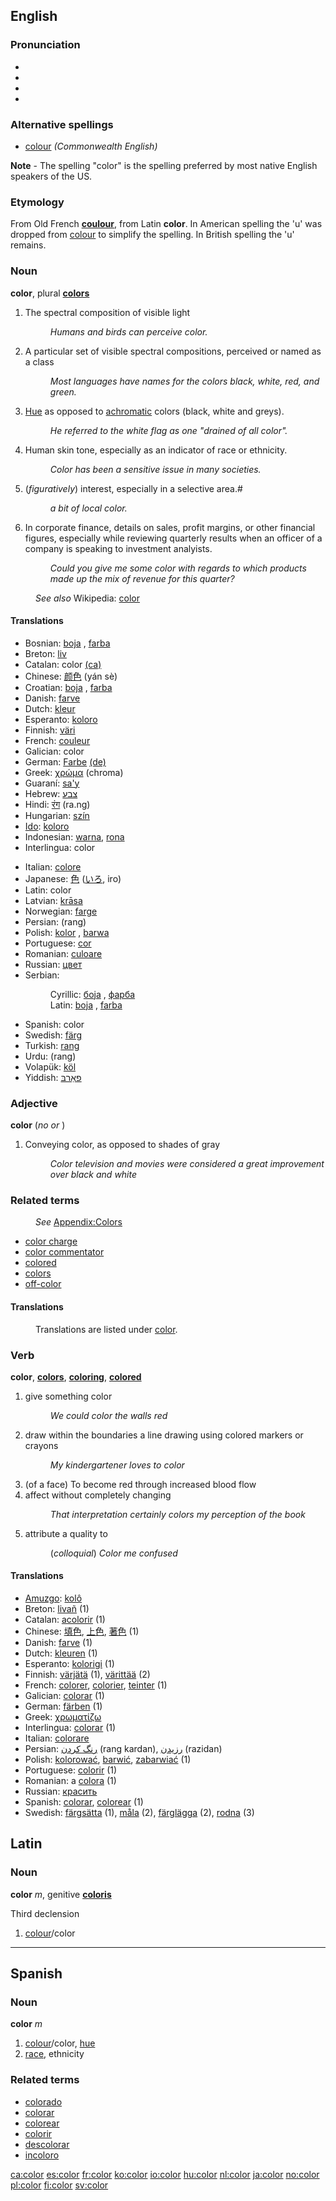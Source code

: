 ==English==

===Pronunciation===
*{{AHD|/kŭl'ər/}}
*{{IPA|/ˈkʌlə/}}
*{{SAMPA|"kVl@}}
*{{audio|en-us-color.ogg|Audio (US)}}

===Alternative spellings===
*[[colour]] ''(Commonwealth English)''
'''Note''' - The spelling "color" is the spelling preferred by most native English speakers of the US.  <!-- Originally the spelling of 'colour' without a U was a sanctioned change of the Spelling Reformist Movement, which was not exclusively accepted by Americans, but was much more popular in the US than in other countries where English is the native language.  When the movement died out, its changes remained in US English but not in British English and related variants, such as Commonwealth English. -->

===Etymology===
From Old French '''[[coulour]]''', from Latin '''color'''.  In American spelling the 'u' was dropped from [[colour]] to simplify the spelling. In British spelling the 'u' remains.

===Noun===
'''color''', plural '''[[colors]]'''

# The spectral composition of visible light
#: ''Humans and birds can perceive color.''
#  A particular set of visible spectral compositions, perceived or named as a class
#: ''Most languages have names for the colors black, white, red, and green.'' 
# [[Hue]] as opposed to [[achromatic]] colors (black, white and greys).
#: ''He referred to the white flag as one "drained of all color".''
# Human skin tone, especially as an indicator of race or ethnicity.
#: ''Color has been a sensitive issue in many societies.''
# (''figuratively'') interest, especially in a selective area.#
#: ''a bit of local color.''
# In corporate finance, details on sales, profit margins, or other financial figures, especially while reviewing quarterly results when an officer of a company is speaking to investment analyists.
#: ''Could you give me some color with regards to which products made up the mix of revenue for this quarter?''

:''See also'' Wikipedia: [[w:color|color]]

====Translations====
{{top}}
*Bosnian: [[boja#Bosnian|boja]] {{f}}, [[farba#Bosnian|farba]] {{f}}
*Breton: [[liv]] {{m}}
*Catalan: color {{m}} [[:ca:color|(ca)]]
*Chinese: [[颜色]] (yán sè)
*Croatian: [[boja#Croatian|boja]] {{f}}, [[farba#Croatian|farba]] {{f}}
*Danish: [[farve]]
*Dutch: [[kleur]]
*Esperanto: [[koloro]]
*Finnish: [[väri]]
*French: [[couleur]] {{f}}
*Galician: color
*German: [[Farbe]] {{f}} [[:de:Farbe|(de)]]
*Greek: [[χρώμα]] {{n}} (chroma)
*Guaraní: [[sa'y]]
*Hebrew: [[צבע]]
*Hindi: [[रंग]] (ra.ng)
*Hungarian: [[szín]]
*[[w:Ido|Ido]]: [[koloro]]
*Indonesian: [[warna]], [[rona]]
*Interlingua: color
{{mid}}
*Italian: [[colore]] {{m}}
*Japanese: [[色]] ([[いろ]], iro)
*Latin: color {{m}}
*Latvian: [[krāsa]] {{f}}
*Norwegian: [[farge]]
*Persian: {{FAchar|[[رنگ]]}} (rang)
*Polish: [[kolor]] {{m}}, [[barwa]] {{f}}
*Portuguese: [[cor]] {{f}}
*Romanian: [[culoare]] {{m}}
*Russian: [[цвет]] {{m}}
*Serbian:
*:Cyrillic: [[боја#Serbian|боја]] {{f}}, [[фарба#Serbian|фарба]] {{f}}
*:Latin: [[boja#Serbian|boja]] {{f}}, [[farba#Serbian|farba]] {{f}}
*Spanish: color {{m}}
*Swedish: [[färg]]
*Turkish: [[rang]]
*Urdu: {{FAchar|[[رنگ]]}} (rang)
*Volapük: [[köl]]
*Yiddish: [[פאַרבּ]]
{{bottom}}

===Adjective===
'''color'''  (''no'' {{compar}} ''or'' {{superl}})

# Conveying color, as opposed to shades of gray
#: ''Color television and movies were considered a great improvement over black and white''

===Related terms===
:''See'' [[Wiktionary_Appendix:Colors|Appendix:Colors]]
* [[color charge]]
* [[color commentator]]
* [[colored]]
* [[colors]]
* [[off-color]]

====Translations====
:Translations are listed under [[color]].

===Verb===
'''color''', '''[[colors]]''', '''[[coloring]]''', '''[[colored]]'''

# give something color
#: ''We could color the walls red''
# draw within the boundaries a line drawing using colored markers or crayons
#: ''My kindergartener loves to color''
# (of a face) To become red through increased blood flow
# affect without completely changing
#: ''That interpretation certainly colors my perception of the book''
# attribute a quality to
#: (''colloquial'') ''Color me confused''

====Translations====
*[[Amuzgo]]: [[kolô]]
*Breton: [[livañ]] (1)
*Catalan: [[acolorir]] (1)
*Chinese: [[填色]], [[上色]], [[著色]] (1)
*Danish: [[farve]] (1)
*Dutch: [[kleuren]] (1)
*Esperanto: [[kolorigi]] (1)
*Finnish: [[värjätä]] (1), [[värittää]] (2)
*French: [[colorer]], [[colorier]], [[teinter]] (1)
*Galician: [[colorar]] (1)
*German: [[färben]] (1)
*Greek: [[χρωματίζω]]
*Interlingua: [[colorar]] (1)
*Italian: [[colorare]]
*Persian: [[رنگ كردن]] (rang kardan), [[رزیدن]] (razidan) 
*Polish: [[kolorować]], [[barwić]], [[zabarwiać]] (1)
*Portuguese: [[colorir]] (1)
*Romanian: a [[colora]] (1)
*Russian: [[красить]]
*Spanish: [[colorar]], [[colorear]] (1)
*Swedish: [[färgsätta]] (1), [[måla]] (2), [[färglägga]] (2), [[rodna]] (3)


==Latin==
===Noun===
'''color''' ''m'', genitive '''[[coloris]]'''

Third declension

# [[colour]]/color

----

==Spanish==
===Noun===
'''color''' ''m''

# [[colour]]/color, [[hue]]
#[[race]], ethnicity

===Related terms===
*[[colorado]]
*[[colorar]]
*[[colorear]]
*[[colorir]]
*[[descolorar]]
*[[incoloro]]

[[ca:color]]
[[es:color]]
[[fr:color]]
[[ko:color]]
[[io:color]]
[[hu:color]]
[[nl:color]]
[[ja:color]]
[[no:color]]
[[pl:color]]
[[fi:color]]
[[sv:color]]